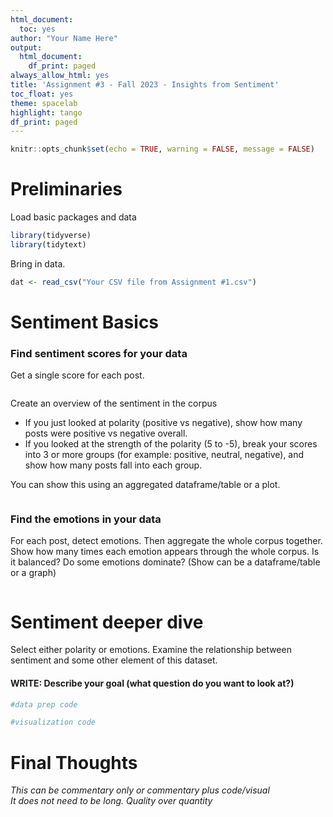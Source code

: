 ```yaml
---
html_document:
  toc: yes
author: "Your Name Here"
output:
  html_document:
    df_print: paged
always_allow_html: yes
title: 'Assignment #3 - Fall 2023 - Insights from Sentiment'
toc_float: yes
theme: spacelab
highlight: tango
df_print: paged
---
```

  
```r
knitr::opts_chunk$set(echo = TRUE, warning = FALSE, message = FALSE)
```


# Preliminaries
Load basic packages and data 
```r
library(tidyverse)
library(tidytext)
```

Bring in data.
```r
dat <- read_csv("Your CSV file from Assignment #1.csv")
```



# Sentiment Basics

### Find sentiment scores for your data
Get a single score for each post.  

```r

```


Create an overview of the sentiment in the corpus 

 * If you just looked at polarity (positive vs negative), show how many posts were positive vs negative overall.  
 * If you looked at the strength of the polarity (5 to -5), break your scores into 3 or more groups (for example: positive, neutral, negative), and show how many posts fall into each group. 
 
You can show this using an aggregated dataframe/table or a plot.  
```r

```
 
   
### Find the emotions in your data
For each post, detect emotions.  Then aggregate the whole corpus together.
Show how many times each emotion appears through the whole corpus.  Is it balanced? Do some emotions dominate?  (Show can be a dataframe/table or a graph)
```r

```

# Sentiment deeper dive

Select either polarity or emotions. Examine the relationship between sentiment and some other element of this dataset. 


#### WRITE: Describe your goal (what question do you want to look at?)


```r
#data prep code
```

```r
#visualization code
```




# Final Thoughts
*This can be commentary only or commentary plus code/visual*  
*It does not need to be long.  Quality over quantity*

